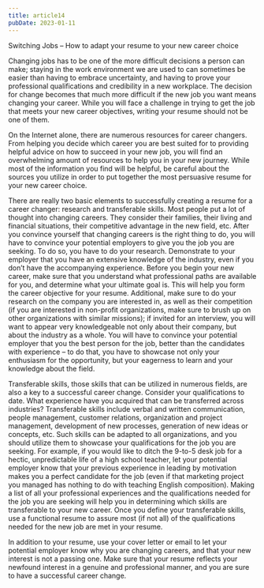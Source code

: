```yaml
---
title: article14
pubDate: 2023-01-11
---
```


Switching Jobs – How to adapt your resume to your new career choice

Changing jobs has to be one of the more difficult decisions a person can make; staying in the work environment we are used to can sometimes be easier than having to embrace uncertainty, and having to prove your professional qualifications and credibility in a new workplace. The decision for change becomes that much more difficult if the new job you want means changing your career. While you will face a challenge in trying to get the job that meets your new career objectives, writing your resume should not be one of them. 

On the Internet alone, there are numerous resources for career changers. From helping you decide which career you are best suited for to providing helpful advice on how to succeed in your new job, you will find an overwhelming amount of resources to help you in your new journey. While most of the information you find will be helpful, be careful about the sources you utilize in order to put together the most persuasive resume for your new career choice. 

There are really two basic elements to successfully creating a resume for a career changer: research and transferable skills. Most people put a lot of thought into changing careers. They consider their families, their living and financial situations, their competitive advantage in the new field, etc. After you convince yourself that changing careers is the right thing to do, you will have to convince your potential employers to give you the job you are seeking. To do so, you have to do your research. Demonstrate to your employer that you have an extensive knowledge of the industry, even if you don’t have the accompanying experience. Before you begin your new career, make sure that you understand what professional paths are available for you, and determine what your ultimate goal is. This will help you form the career objective for your resume. Additional, make sure to do your research on the company you are interested in, as well as their competition (if you are interested in non-profit organizations, make sure to brush up on other organizations with similar missions); if invited for an interview, you will want to appear very knowledgeable not only about their company, but about the industry as a whole. You will have to convince your potential employer that you the best person for the job, better than the candidates with experience – to do that, you have to showcase not only your enthusiasm for the opportunity, but your eagerness to learn and your knowledge about the field. 

Transferable skills, those skills that can be utilized in numerous fields, are also a key to a successful career change. Consider your qualifications to date. What experience have you acquired that can be transferred across industries? Transferable skills include verbal and written communication, people management, customer relations, organization and project management, development of new processes, generation of new ideas or concepts, etc. Such skills can be adapted to all organizations, and you should utilize them to showcase your qualifications for the job you are seeking. For example, if you would like to ditch the 9-to-5 desk job for a hectic, unpredictable life of a high school teacher, let your potential employer know that your previous experience in leading by motivation makes you a perfect candidate for the job (even if that marketing project you managed has nothing to do with teaching English composition). Making a list of all your professional experiences and the qualifications needed for the job you are seeking will help you in determining which skills are transferable to your new career. Once you define your transferable skills, use a functional resume to assure most (if not all) of the qualifications needed for the new job are met in your resume. 

In addition to your resume, use your cover letter or email to let your potential employer know why you are changing careers, and that your new interest is not a passing one. Make sure that your resume reflects your newfound interest in a genuine and professional manner, and you are sure to have a successful career change.